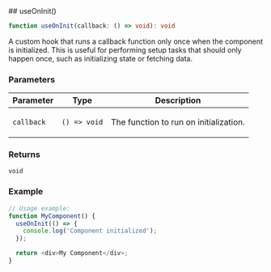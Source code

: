 
[//]: # (Do not edit directly)
[//]: # (Generated by the Cocokits TypeDoc custom theme)



<Meta title='Utils/Use On Init'/>
<MdxPage breadcrumb='Utils' title='Use On Init' tocItems={tocItems} hideThemeSwitcher={true}>
<div>
</div><div id="selection_useoninit">
## useOnInit()

```ts
function useOnInit(callback: () => void): void
```

A custom hook that runs a callback function only once when the component is initialized.
This is useful for performing setup tasks that should only happen once, such as initializing state or fetching data.

### Parameters

<div class="arg-type-table-wrapper">
<table class="arg-type-table arg-type-table--full-width">
<thead>
<tr>
<th>Parameter</th>
<th>Type</th>
<th class="description-column">Description</th>
</tr>
</thead>
<tbody>
<tr>
<td>

`callback`

</td>
<td>

`() => void`

</td>
<td>

The function to run on initialization.

</td>
</tr>
</tbody>
</table>
</div>

### Returns

`void`

### Example

```ts
// Usage example:
function MyComponent() {
  useOnInit(() => {
    console.log('Component initialized');
  });

  return <div>My Component</div>;
}
```

</div>
</MdxPage>
